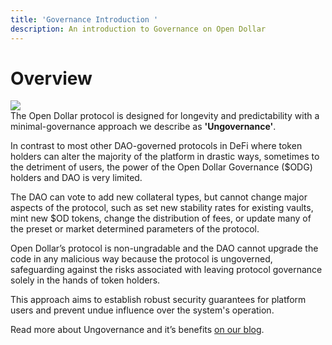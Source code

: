 ```yaml
---
title: 'Governance Introduction '
description: An introduction to Governance on Open Dollar
---
```



# Overview

![](/img/Ungovernance.gif)\
The Open Dollar protocol is designed for longevity and predictability with a minimal-governance approach we describe as **'Ungovernance'**.

In contrast to most other DAO-governed protocols in DeFi where token holders can alter the majority of the platform in drastic ways, sometimes to the detriment of users, the power of the Open Dollar Governance ($ODG) holders and DAO is very limited.

The DAO can vote to add new collateral types, but cannot change major aspects of the protocol, such as set new stability rates for existing vaults, mint new $OD tokens, change the distribution of fees, or update many of the preset or market determined parameters of the protocol.

Open Dollar’s protocol is non-ungradable and the DAO cannot upgrade the code in any malicious way because the protocol is ungoverned, safeguarding against the risks associated with leaving protocol governance solely in the hands of token holders.

This approach aims to establish robust security guarantees for platform users and prevent undue influence over the system's operation.

Read more about Ungovernance and it’s benefits [on our blog](https://mirror.xyz/0x8a81CEeb0a12998616F1aB932cDbc941F0d539E9/hOuSqMOx6rtkLV5pY1KcM4B0k_7UmEDRnE8D91N6jLA).
